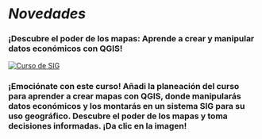 # ___Novedades___

<body>
  <div class="main2">
  <div class="main-border">
    
### ¡Descubre el poder de los mapas: Aprende a crear y manipular datos económicos con QGIS!

<a href="cmapas.html"><img src="css/IMG/SIG.png" alt="Curso de SIG"></a>

### ¡Emociónate con este curso! Añadi la planeación del curso para aprender a crear mapas con QGIS, donde manipularás datos económicos y los montarás en un sistema SIG para su uso geográfico. Descubre el poder de los mapas y toma decisiones informadas. ¡Da clic en la imagen!

  </div>
  </div>
</body>